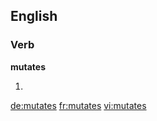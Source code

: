 ==English==
===Verb===
'''mutates'''
# {{third-person singular of|[[mutate]]}}

[[de:mutates]]
[[fr:mutates]]
[[vi:mutates]]